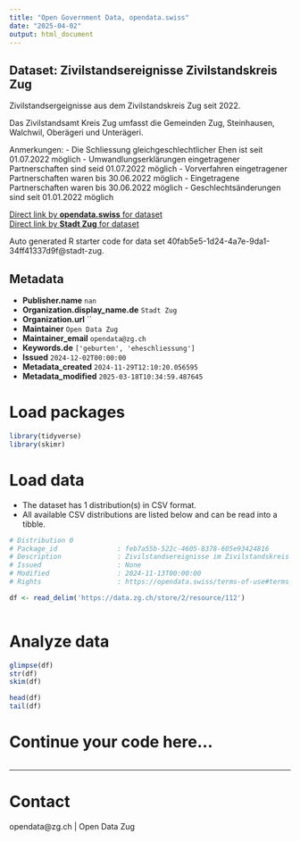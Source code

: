 ```yaml
---
title: "Open Government Data, opendata.swiss"
date: "2025-04-02"
output: html_document
---
```


## Dataset: Zivilstandsereignisse Zivilstandskreis Zug

Zivilstandsergeignisse aus dem Zivilstandskreis Zug seit 2022.

Das Zivilstandsamt Kreis Zug umfasst die Gemeinden Zug, Steinhausen, Walchwil, Oberägeri und Unterägeri.

Anmerkungen:
- Die Schliessung gleichgeschlechtlicher Ehen ist seit 01.07.2022 möglich
- Umwandlungserklärungen eingetragener Partnerschaften sind seid 01.07.2022 möglich
- Vorverfahren eingetragener Partnerschaften waren bis 30.06.2022 möglich
- Eingetragene Partnerschaften waren bis 30.06.2022 möglich
- Geschlechtsänderungen sind seit 01.01.2022 möglich

[Direct link by **opendata.swiss** for dataset](https://opendata.swiss/de/dataset/zivilstandsereignisse-zivilstandskreis-zug)<br>
[Direct link by **Stadt Zug** for dataset](https://www.stadtzug.ch/aemter/82)

Auto generated R starter code for data set 40fab5e5-1d24-4a7e-9da1-34ff41337d9f@stadt-zug.

## Metadata

- **Publisher.name** `nan`
- **Organization.display_name.de** `Stadt Zug`
- **Organization.url** ``
- **Maintainer** `Open Data Zug`
- **Maintainer_email** `opendata@zg.ch`
- **Keywords.de** `['geburten', 'eheschliessung']`
- **Issued** `2024-12-02T00:00:00`
- **Metadata_created** `2024-11-29T12:10:20.056595`
- **Metadata_modified** `2025-03-18T10:34:59.487645`


# Load packages

```r

library(tidyverse)
library(skimr)

```

# Load data

-   The dataset has 1 distribution(s) in CSV format.
-   All available CSV distributions are listed below and can be read into a tibble.

```r

# Distribution 0
# Package_id               : feb7a55b-522c-4605-8378-605e93424816
# Description              : Zivilstandsereignisse im Zivilstandskreis Zug seit 2022
# Issued                   : None
# Modified                 : 2024-11-13T00:00:00
# Rights                   : https://opendata.swiss/terms-of-use#terms_by

df <- read_delim('https://data.zg.ch/store/2/resource/112')



```

# Analyze data

```r

glimpse(df)
str(df)
skim(df)

head(df)
tail(df)

```

# Continue your code here...

```r

```

------------------------------------------------------------------------

# Contact

opendata@zg.ch | Open Data Zug
